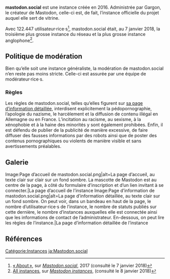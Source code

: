{{Infobox instance
 | Nom      = mastodon.social
 | Domaine  = https://mastodon.social/
 | Admin    = [https://mastodon.social/@Gargron Eugen]
 | Pays     = Allemagne
 | Création = 16 mars 2016 à 15h44<ref>[https://mastodon.social/@Gargron Eugen], [https://mastodon.social/@Gargron/1 pouet], sur ''[[Mastodon.social]]'', le 16 mars 2016 à 15h44 (consulté le 2 juillet 2017)</ref>
}}
'''mastodon.social''' est une instance créée en 2016. Administrée par Gargon, le créateur de Mastodon, celle-ci est, de fait, l’instance officielle du projet auquel elle sert de vitrine.

Avec 122.447 utilisateur·rice·s<ref>[https://mastodon.social/about/more « About »], sur ''[[Mastodon.social]]'', 2017 (consulté le 7 janvier 2018)</ref>, mastodon.social était, au 7 janvier 2018, la troisième plus grosse instance du réseau et la plus grosse instance anglophone<ref>[https://instances.social/list/old All instances], sur ''[https://instances.social/ Mastodon instances]'', (consulté le 8 janvier 2018)</ref>.

== Politique de modération ==
Bien qu’elle soit une instance généraliste, la modération de mastodon.social n’en reste pas moins stricte. Celle-ci est assurée par une équipe de modérateur·rice·s.

=== Règles ===
Les règles de mastodon.social, telles qu’elles figurent sur [https://mastodon.social/about/more sa page d’information détaillée], interdisent explicitement la pédopornographie, l’apologie du nazisme, le harcèlement et la diffusion de contenu illégal en Allemagne ou en France. L’incitation au racisme, au sexisme, à la xénophobie et à la haine des minorités y sont également prohibées. Enfin, il est défendu de publier de la publicité de manière excessive, de faire diffuser des fausses informations par des robots ainsi que de poster des contenus pornographiques ou violents de manière visible et sans avertissements préalables.

== Galerie ==
<gallery mode="slideshow">
Image:Page d’accueil de mastodon.social.png|alt=La page d’accueil, au texte clair sur clair sur un fond sombre. La mascotte de Mastodon est au centre de la page, à côté du formulaire d’inscription et d’un lien invitant à se connecter.|La page d’accueil de l’instance
Image:Page d’information de mastodon.social.png|alt=La page d’information détaillée, au texte clair sur un fond sombre. On peut voir, dans un bandeau en haut de la page, le nombre d’utilisateur·rice·s de l’instance, le nombre de statuts publiés sur cette dernière, le nombre d’instances auxquelles elle est connectée ainsi que les informations de contact de l’administrateur. En-dessous, on peut lire les règles de l’instance.|La page d’information détaillée de l’instance
</gallery>

== Références ==
<references />

[[Catégorie:Instances]]
[[ja:Mastodon.social]]